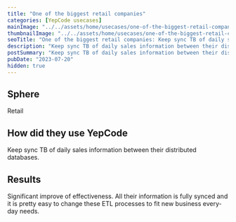 ```yaml
---
title: "One of the biggest retail companies"
categories: [YepCode usecases]
mainImage: "../../assets/home/usecases/one-of-the-biggest-retail-companies.webp"
thumbnailImage: "../../assets/home/usecases/one-of-the-biggest-retail-companies.webp"
seoTitle: "One of the biggest retail companies: Keep sync TB of daily sales information between their distributed databases."
description: "Keep sync TB of daily sales information between their distributed databases."
postSummary: "Keep sync TB of daily sales information between their distributed databases."
pubDate: "2023-07-20"
hidden: true
---
```


## Sphere

Retail

## How did they use YepCode

Keep sync TB of daily sales information between their distributed databases.

## Results

Significant improve of effectiveness. All their information is fully synced and it is pretty easy to change these ETL processes to fit new business every-day needs.
